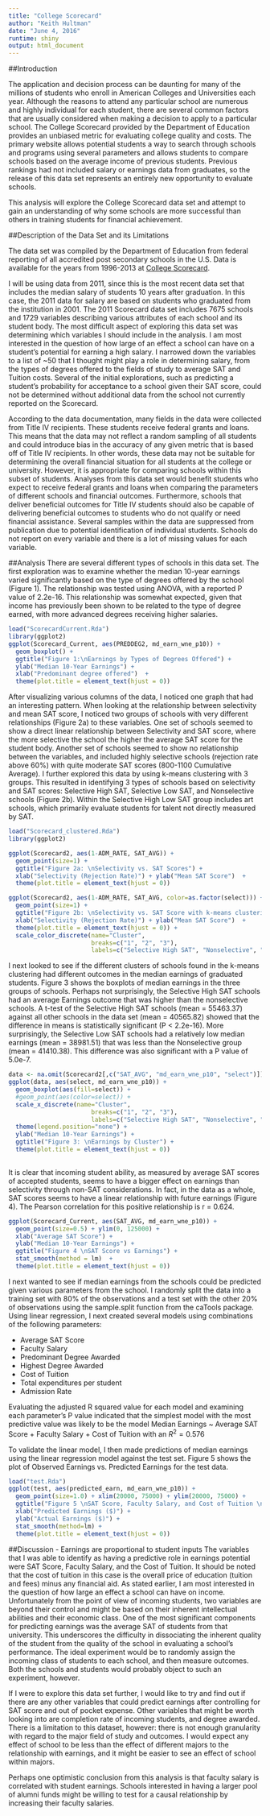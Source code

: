 ```yaml
---
title: "College Scorecard"
author: "Keith Hultman"
date: "June 4, 2016"
runtime: shiny
output: html_document
---
```


##Introduction

The application and decision process can be daunting for many of the millions of students who enroll in American Colleges and Universities each year.  Although the reasons to attend any particular school are numerous and highly individual for each student, there are several common factors that are usually considered when making a decision to apply to a particular school. The College Scorecard provided by the Department of Education provides an unbiased metric for evaluating college quality and costs. The primary website allows potential students a way to search through schools and programs using several parameters and allows students to compare schools based on the average income of previous students. Previous rankings had not included salary or earnings data from graduates, so the release of this data set represents an entirely new opportunity to evaluate schools. 

This analysis will explore the College Scorecard data set and attempt to gain an understanding of why some schools are more successful than others in training students for financial achievement.  

##Description of the Data Set and its Limitations

The data set was compiled by the Department of Education from federal reporting of all accredited post secondary schools in the U.S. Data is available for the years from 1996-2013 at [College Scorecard](https://collegescorecard.ed.gov/). 

I will be using data from 2011, since this is the most recent data set that includes the median salary of students 10 years after graduation. In this case, the 2011 data for salary are based on students who graduated from the institution in 2001. The 2011 Scorecard data set includes 7675 schools and 1729 variables describing various attributes of each school and its student body. The most difficult aspect of exploring this data set was determining which variables I should include in the analysis. I am most interested in the question of how large of an effect a school can have on a student's potential for earning a high salary. I narrowed down the variables to a list of ~50 that I thought might play a role in determining salary, from the types of degrees offered to the fields of study to average SAT and Tuition costs. Several of the initial explorations, such as predicting a student's probability for acceptance to a school given their SAT score, could not be determined without additional data from the school not currently reported on the Scorecard. 

According to the data documentation, many fields in the data were collected from Title IV recipients. These students receive federal grants and loans. This means that the data may not reflect a random sampling of all students and could introduce bias in the accuracy of any given metric that is based off of Title IV recipients. In other words, these data may not be suitable for determining the overall financial situation for all students at the college or university. However, it is appropriate for comparing schools within this subset of students. Analyses from this data set would benefit students who expect to receive federal grants and loans when comparing the parameters of different schools and financial outcomes. Furthermore, schools that deliver beneficial outcomes for Title IV students should also be capable of delivering beneficial outcomes to students who do not qualify or need financial assistance. Several samples within the data are suppressed from publication due to potential identification of individual students. Schools do not report on every variable and there is a lot of missing values for each variable.

##Analysis
There are several different types of schools in this data set. The first exploration was to examine whether the median 10-year earnings varied significantly based on the type of degrees offered by the school (Figure 1). The relationship was tested using ANOVA, with a reported P value of 2.2e-16. This relationship was somewhat expected, given that income has previously been shown to be related to the type of degree earned, with more advanced degrees receiving higher salaries.

```r
load("ScorecardCurrent.Rda")
library(ggplot2)
ggplot(Scorecard_Current, aes(PREDDEG2, md_earn_wne_p10)) + 
  geom_boxplot() + 
  ggtitle("Figure 1:\nEarnings by Types of Degrees Offered") +
  ylab("Median 10-Year Earnings") + 
  xlab("Predominant degree offered")  +
  theme(plot.title = element_text(hjust = 0))

```

After visualizing various columns of the data, I noticed one graph that had an interesting pattern. When looking at the relationship between selectivity and mean SAT score, I noticed two groups of schools with very different relationships (Figure 2a) to these variables. One set of schools seemed to show a direct linear relationship between Selectivity and SAT score, where the more selective the school the higher the average SAT score for the student body. Another set of schools seemed to show no relationship between the variables, and included highly selective schools (rejection rate above 60%) with quite moderate SAT scores (800-1100 Cumulative Average). I further explored this data by using k-means clustering with 3 groups. This resulted in identifying 3 types of schools based on selectivity and SAT scores: Selective High SAT, Selective Low SAT, and Nonselective schools (Figure 2b). Within the Selective High Low SAT group includes art schools, which primarily evaluate students for talent not directly measured by SAT.  

```r
load("Scorecard_clustered.Rda")
library(ggplot2)

ggplot(Scorecard2, aes(1-ADM_RATE, SAT_AVG)) +
  geom_point(size=1) + 
  ggtitle("Figure 2a: \nSelectivity vs. SAT Scores") +
  xlab("Selectivity (Rejection Rate)") + ylab("Mean SAT Score")  +
  theme(plot.title = element_text(hjust = 0))

```

```r
ggplot(Scorecard2, aes(1-ADM_RATE, SAT_AVG, color=as.factor(select))) +
  geom_point(size=1) + 
  ggtitle("Figure 2b: \nSelectivity vs. SAT Score with k-means clustering of 3 groups") +
  xlab("Selectivity (Rejection Rate)") + ylab("Mean SAT Score")  +
  theme(plot.title = element_text(hjust = 0)) +
  scale_color_discrete(name="Cluster",
                       breaks=c("1", "2", "3"),
                       labels=c("Selective High SAT", "Nonselective", "Selective Low SAT")) 
```

I next looked to see if the different clusters of schools found in the k-means clustering had different outcomes in the median earnings of graduated students. Figure 3 shows the boxplots of median earnings in the three groups of schools. Perhaps not surprisingly, the Selective High SAT schools had an average Earnings outcome that was higher than the nonselective schools. A t-test of the Selective High SAT schools (mean = 55463.37) against all other schools in the data set (mean = 40565.82) showed that the difference in means is statistically significant (P < 2.2e-16). More surprisingly, the Selective Low SAT schools had a relatively low median earnings (mean = 38981.51) that was less than the Nonselective group (mean = 41410.38). This difference was also significant with a P value of 5.0e-7.

```r
data <- na.omit(Scorecard2[,c("SAT_AVG", "md_earn_wne_p10", "select")])
ggplot(data, aes(select, md_earn_wne_p10)) +
  geom_boxplot(aes(fill=select)) +
  #geom_point(aes(color=select)) +
  scale_x_discrete(name="Cluster",
                       breaks=c("1", "2", "3"),
                       labels=c("Selective High SAT", "Nonselective", "Selective Low SAT")) +
  theme(legend.position="none") +
  ylab("Median 10-Year Earnings") +
  ggtitle("Figure 3: \nEarnings by Cluster") +
  theme(plot.title = element_text(hjust = 0))
  
```


It is clear that incoming student ability, as measured by average SAT scores of accepted students, seems to have a bigger effect on earnings than selectivity through non-SAT considerations. In fact, in the data as a whole, SAT scores seems to have a linear relationship with future earnings (Figure 4). The Pearson correlation for this positive relationship is r = 0.624. 

```r
ggplot(Scorecard_Current, aes(SAT_AVG, md_earn_wne_p10)) +
  geom_point(size=0.5) + ylim(0, 125000) + 
  xlab("Average SAT Score") + 
  ylab("Median 10-Year Earnings") + 
  ggtitle("Figure 4 \nSAT Score vs Earnings") + 
  stat_smooth(method = lm)  +
  theme(plot.title = element_text(hjust = 0))

```

I next wanted to see if median earnings from the schools could be predicted given various parameters from the school. I randomly split the data into a training set with 80% of the observations and a test set with the other 20% of observations using the sample.split function from the caTools package.  Using linear regression, I next created several models using combinations of the following parameters:

* Average SAT Score
* Faculty Salary
* Predominant Degree Awarded
* Highest Degree Awarded
* Cost of Tuition
* Total expenditures per student
* Admission Rate

Evaluating the adjusted R squared value for each model and examining each parameter's P value indicated that the simplest model with the most predictive value was likely to be the model 
Median Earnings ~ Average SAT Score + Faculty Salary + Cost of Tuition
with an $R^2 = 0.576$

To validate the linear model, I then made predictions of median earnings using the linear regression model against the test set. Figure 5 shows the plot of Observed Earnings vs. Predicted Earnings for the test data. 

```r
load("test.Rda")
ggplot(test, aes(predicted_earn, md_earn_wne_p10)) + 
  geom_point(size=1.0) + xlim(20000, 75000) + ylim(20000, 75000) +
  ggtitle("Figure 5 \nSAT Score, Faculty Salary, and Cost of Tuition \nPredicts Future Earnings in Test Set") +
  xlab("Predicted Earnings ($)") +
  ylab("Actual Earnings ($)") +
  stat_smooth(method=lm) +
  theme(plot.title = element_text(hjust = 0))

```

##Discussion - Earnings are proportional to student inputs
The variables that I was able to identify as having a predictive role in earnings potential were SAT Score, Faculty Salary, and the Cost of Tuition. It should be noted that the cost of tuition in this case is the overall price of education (tuition and fees) minus any financial aid. As stated earlier, I am most interested in the question of how large an effect a school can have on income. Unfortunately from the point of view of incoming students, two variables are beyond their control and might be based on their inherent intellectual abilities and their economic class. One of the most significant components for predicting earnings was the average SAT of students from that university. This underscores the difficulty in dissociating the inherent quality of the student from the quality of the school in evaluating a school's performance. The ideal experiment would be to randomly assign the incoming class of students to each school, and then measure outcomes. Both the schools and students would probably object to such an experiment, however. 

If I were to explore this data set further, I would like to try and find out if there are any other variables that could predict earnings after controlling for SAT score and out of pocket expense. Other variables that might be worth looking into are completion rate of incoming students, and degree awarded. There is a limitation to this dataset, however: there is not enough granularity with regard to the major field of study and outcomes. I would expect any effect of school to be less than the effect of different majors to the relationship with earnings, and it might be easier to see an effect of school within majors. 

Perhaps one optimistic conclusion from this analysis is that faculty salary is correlated with student earnings. Schools interested in having a larger pool of alumni funds might be willing to test for a causal relationship by increasing their faculty salaries. 

